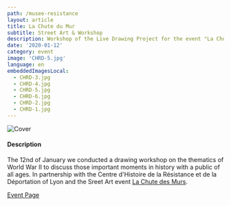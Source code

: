 ```yaml
---
path: /musee-resistance
layout: article
title: La Chute du Mur
subtitle: Street Art & Workshop
description: Workshop of the Live Drawing Project for the event "La Chute du Mur" at the resistance Museum in Lyon, France
date: '2020-01-12'
category: event
image: 'CHRD-5.jpg'
language: en
embeddedImagesLocal:
  - CHRD-3.jpg
  - CHRD-4.jpg
  - CHRD-5.jpg
  - CHRD-6.jpg
  - CHRD-2.jpg
  - CHRD-1.jpg
---
```


![Cover](cover.jpg)

#### Description

The 12nd of January we conducted a drawing workshop on the thematics of World War II to discuss those important moments in history with a public of all ages. In partnership with the Centre d'Histoire de la Résistance et de la Déportation of Lyon and the Sreet Art event [La Chute des Murs](//www.facebook.com/events/391944598374055/).

[Event Page](https://www.lyon.fr/evenement/exposition/la-chute-des-murs)


<ImageGrid props={props}/>